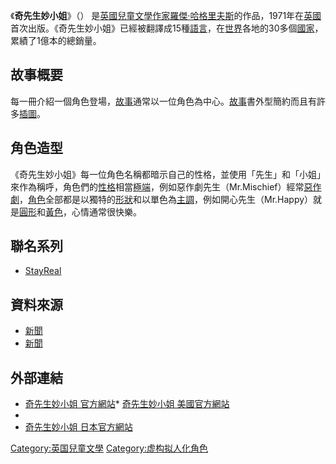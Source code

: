 《'''奇先生妙小姐'''》（{{Lang|EN|Mr. Men Little Miss}}） 是[[英國|英國]][[兒童文學|兒童文學]][[作家|作家]][[羅傑·哈格里夫斯|羅傑·哈格里夫斯]]的作品，1971年在[[英國|英國]]首次出版。《奇先生妙小姐》已經被翻譯成15種[[語言|語言]]，在[[世界|世界]]各地的30多個[[國家|國家]]，累績了1億本的總銷量。

== 故事概要 ==
每一冊介紹一個角色登場，[[故事|故事]]通常以一位角色為中心。[[故事|故事]]書外型簡約而且有許多[[插圖|插圖]]。

== 角色造型 ==
《奇先生妙小姐》每一位角色名稱都暗示自己的性格，並使用「先生」和「小姐」來作為稱呼，角色們的[[性格|性格]]相當[[極端|極端]]，例如惡作劇先生（Mr.Mischief）經常[[惡作劇|惡作劇]]，[[角色|角色]]全部都是以獨特的[[形狀|形狀]]和以單色為[[主調|主調]]，例如開心先生（Mr.Happy）就是[[圓形|圓形]]和[[黃色|黃色]]，心情通常很快樂。

== 聯名系列 ==
* [[StayReal|StayReal]]

== 資料來源 ==
* [http://www.standard.co.uk/news/mr-men-join-chorion-in-28m-deal-6943942.html/ 新聞]{{Wayback|url=http://www.standard.co.uk/news/mr-men-join-chorion-in-28m-deal-6943942.html/ |date=20131207060951 }}
* [http://metro.co.uk/2006/10/05/miss-macca-and-co-256752/ 新聞]{{Wayback|url=http://metro.co.uk/2006/10/05/miss-macca-and-co-256752/ |date=20140202164720 }}
== 外部連結 == 
* [http://www.mrmen.com/ 奇先生妙小姐 官方網站]* [https://web.archive.org/web/20130709182223/http://www.mrmen.com/en/index.html 奇先生妙小姐 美國官方網站]
* {{Wayback|url=http://www.mrmen.com/ |date=20130626070730 }}
* [http://www.ilovemrmen.jp/index.html 奇先生妙小姐 日本官方網站]{{Wayback|url=http://www.ilovemrmen.jp/index.html |date=20130518082300 }}

[[Category:英国兒童文學|Category:英国兒童文學]]
[[Category:虚构拟人化角色|Category:虚构拟人化角色]]